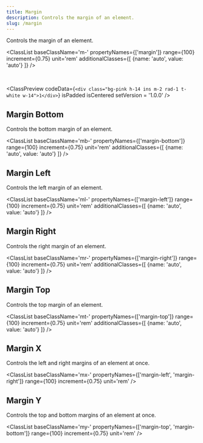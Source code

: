 ```yaml
---
title: Margin
description: Controls the margin of an element.
slug: /margin
---
```



Controls the margin of an element.

<ClassList 
  baseClassName='m-' 
  propertyNames={['margin']}
  range={100} 
  increment={0.75} 
  unit='rem' 
  additionalClasses={[
    {name: 'auto', value: 'auto'}
  ]} 
/>

<br />

<ClassPreview
  codeData={`<div class="bg-pink h-14 ins m-2 rad-1 t-white w-14">1</div>`}
  isPadded
  isCentered
  setVersion = '1.0.0'
/>

## Margin Bottom

Controls the bottom margin of an element.

<ClassList 
  baseClassName='mb-' 
  propertyNames={['margin-bottom']} 
  range={100} 
  increment={0.75} 
  unit='rem' 
  additionalClasses={[
    {name: 'auto', value: 'auto'}
  ]} 
/>

## Margin Left

Controls the left margin of an element.

<ClassList 
  baseClassName='ml-' 
  propertyNames={['margin-left']} 
  range={100} 
  increment={0.75} 
  unit='rem' 
  additionalClasses={[
    {name: 'auto', value: 'auto'}
  ]} 
/>

## Margin Right

Controls the right margin of an element.

<ClassList 
  baseClassName='mr-' 
  propertyNames={['margin-right']} 
  range={100} 
  increment={0.75} 
  unit='rem' 
  additionalClasses={[
    {name: 'auto', value: 'auto'}
  ]} 
/>

## Margin Top

Controls the top margin of an element.

<ClassList 
  baseClassName='mt-' 
  propertyNames={['margin-top']} 
  range={100} 
  increment={0.75} 
  unit='rem' 
  additionalClasses={[
    {name: 'auto', value: 'auto'}
  ]} 
/>

## Margin X

Controls the left and right margins of an element at once.

<ClassList 
  baseClassName='mx-' 
  propertyNames={['margin-left', 'margin-right']}
  range={100} 
  increment={0.75} 
  unit='rem'
/>

## Margin Y

Controls the top and bottom margins of an element at once.

<ClassList 
  baseClassName='my-' 
  propertyNames={['margin-top', 'margin-bottom']} 
  range={100} 
  increment={0.75} 
  unit='rem'
/>
